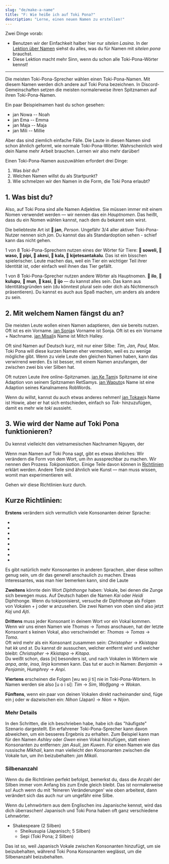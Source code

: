 ```yaml
---
slug: "de/make-a-name"
title: "F: Wie heiße ich auf Toki Pona?"
description: "Lerne, einen neuen Namen zu erstellen!"
---
```



Zwei Dinge vorab:

* Benutzen wir der Einfachkeit halber hier nur *sitelen Lasina*. In der [Lektion über Namen](/de/07/) siehst du alles, was du für Namen mit *sitelen pona* brauchst.
* Diese Lektion macht mehr Sinn, wenn du schon alle Toki-Pona-Wörter kennst!

***

Die meisten Toki-Pona-Sprecher wählen einen Toki-Pona-Namen. Mit diesem Namen werden dich andere auf Toki Pona bezeichnen. In Discord-Gemeinschaften setzen die meisten normalerweise ihren Spitznamen auf ihren Toki-Pona-Namen.

Ein paar Beispielnamen hast du schon gesehen:
* jan Nowa -- Noah
* jan Ema -- Emma
* jan Maja -- Maja
* jan Mili -- Millie

Aber das sind ziemlich einfache Fälle. Die Laute in diesen Namen sind schon ähnlich geformt, wie normale Toki-Pona-Wörter. Wahrscheinlich wird dein Name mehr Arbeit brauchen. Lernen wir also mehr darüber!

Einen Toki-Pona-Namen auszuwählen erfordert drei Dinge:
1. Was *bist* du?
2. Welchen Namen willst du als Startpunkt?
3. Wie schmelzen wir den Namen in die Form, die Toki Pona erlaubt?

## 1. Was bist du?

Also, auf Toki Pona sind alle Namen Adjektive. Sie müssen immer mit einem Nomen verwendet werden — wir nennen das ein *Hauptnomen*. Das heißt, dass du ein Nomen wählen kannst, nach dem du bekannt sein wirst.

Die beliebteste Art ist **󱤑 jan**, *Person*. Ungefähr 3/4 aller aktiver Toki-Pona-Nutzer nennen sich *jan*. Du kannst das als Standardoption sehen - schief kann das nicht gehen.

1 von 8 Toki-Pona-Sprechern nutzen eines der Wörter für Tiere: **󱥢 soweli, 󱥴 waso, 󱥑 pipi, 󱤁 akesi, 󱤔 kala, 󱦀 kijetesantakalu**. Das ist ein bisschen spielerischer. Leute machen das, weil ein Tier ein wichtiger Teil ihrer Identität ist, oder einfach weil ihnen das Tier gefällt.

1 von 8 Toki-Pona-Sprecher nutzen andere Wörter als Hauptnomen. **󱤎 ilo**, **󱤟 kulupu**, **󱤺 mun**, **󱤗 kasi**, **󱤌 ijo** — du kannst alles sein. Das kann aus Identitätsgründen sein (du könntest plural sein oder dich als Nichtmensch präsentieren). Du kannst es auch aus Spaß machen, um anders als andere zu sein.

## 2. Mit welchem Namen fängst du an?

Die meisten Leute wollen einen Namen adaptieren, den sie bereits nutzen. Oft ist es ein Vorname. [jan Sonja](https://tokipona.org/)s Vorname ist Sonja. Oft ist es ein Vorname + Nachname. [jan Misali](https://www.youtube.com/@HBMmaster/)s Name ist Mitch Halley.

Oft sind Namen auf Deutsch kurz, mit nur einer Silbe: *Tim, Jan, Paul, Max*. Toki Pona will diese kurzen Namen eher vermeiden, weil es zu wenige mögliche gibt. Wenn zu viele Leute den gleichen Namen haben, kann das verwirrend werden. Es ist besser, mit einem Namen anzufangen, der zwischen zwei bis vier Silben hat.

Oft nutzen Leute ihre online-Spitznamen. [jan Ke Tami](https://www.youtube.com/@IamSamys/)s Spitzname ist eine Adaption von seinem Spitznamen RetSamys. [jan Waputo](https://www.youtube.com/watch?v=PY3Qe_b9ufI)s Name ist eine Adaption seines Kanalnamens RobWords.

Wenn du willst, kannst du auch etwas anderes nehmen! [jan Tokawi](https://www.youtube.com/watch?v=L6aClal3sSU)s Name ist Howie, aber er hat sich entschieden, einfach so *Tok-* hinzuzufügen, damit es mehr wie *toki* aussieht.

## 3. Wie wird der Name auf Toki Pona funktionieren?

Du kennst vielleicht den vietnamesischen Nachnamen Nguyen, der <Audio from="ipa" file="ŋwiəŋ" /> ausgesprochen wird. Auf Deutsch können diese Geräusche nicht in diese Reihenfolge kommen. Wenn Deutschsprachige also Nguyen sagen, adaptieren sie es zu dem, was auf Deutsch möglich ist — "nüjeng".

Wenn man Namen auf Toki Pona sagt, gibt es etwas ähnliches: Wir verändern die Form von dem Wort, um ihn aussprechbar zu machen. Wir nennen den Prozess *Tokiponisation*. Einige Teile davon können in [Richtlinien](https://jan-ne.github.io/tp/tpize) erklärt werden. Andere Teile sind ähnlich wie Kunst — man muss wissen, womit man experimentieren will.

Gehen wir diese Richtlinien kurz durch.

## Kurze Richtlinien:

**Erstens** verändern sich vermutlich viele Konsonanten deiner Sprache:

* <Audio from="ipa" file="b" />, <Audio from="ipa" file="p" />, <Audio from="ipa" file="f" />, <Audio from="ipa" file="pf" /> werden alle zu p.
* <Audio from="ipa" file="d" />, <Audio from="ipa" file="t" /> werden beide zu t.
* <Audio from="ipa" file="g" />, <Audio from="ipa" file="k" />, <Audio from="ipa" file="χ" />, <Audio from="ipa" file="ʁ" /> werden alle zu k.
* <Audio from="ipa" file="θ" /> werden alle zu t oder s.
* <Audio from="ipa" file="s" />, <Audio from="ipa" file="z" />, <Audio from="ipa" file="ç" />, <Audio from="ipa" file="ʃ" />, <Audio from="ipa" file="ʒ" />, <Audio from="ipa" file="ts" />, <Audio from="ipa" file="tʃ" />, <Audio from="ipa" file="dʒ" /> werden alle zu s.
* <Audio from="ipa" file="w" />, <Audio from="ipa" file="v" />, <Audio from="ipa" file="ɻʷ" text="ɹ" /> werden alle zu w.
* <Audio from="ipa" file="r" />, <Audio from="ipa" file="ɾ" />, <Audio from="ipa" file="l" /> werden alle zu l.
* <Audio from="ipa" file="h" /> verschwindet komplett.

Es gibt natürlich mehr Konsonanten in anderen Sprachen, aber diese sollten genug sein, um dir das generell anschaulich zu machen.
Etwas Interessantes, was man hier bemerken kann, sind die Laute <Audio from="ipa" file="ɻʷ" text="ɹ" />, <Audio from="ipa" file="r" />, <Audio from="ipa" file="ʁ" />. In vielen europäischen Sprachen werden diese Laute mit "r" geschrieben. Englisch hat den ersten, Russisch den zweiten, Deutsch den dritten. Auf Toki Pona bleiben diese aber anders: w, l, und k!

**Zweitens** könnte dein Wort *Diphthonge* haben: Vokale, bei denen die Zunge sich bewegen muss. Auf Deutsch haben die Namen *Kai* oder *Heidi* Diphthonge. Wenn du tokiponisierst, versuche dir Diphthonge als Folgen von Vokalen + j oder w anzusehen. Die zwei Namen von oben sind also jetzt *Kaj* und *Ajti*.

**Drittens** muss jeder Konsonant in deinem Wort vor ein Vokal kommen. Wenn wir uns einen Namen wie *Thomas* → *Tomas* anschauen, hat der letzte Konsonant s keinen Vokal, also verschwindet er: *Thomas* → *Tomas* → *Toma*.  
Oft wird mehr als ein Konsonant zusammen sein: *Christopher* → *Kkistapa* hat *kk* und *st*. Du kannst dir aussuchen, welcher entfernt wird und welcher bleibt: *Christopher* → *Kkistapa* → *Kitapa*.  
Du weißt schon, dass [n] besonders ist, und nach Vokalen in Wörtern wie *anpa*, *ante*, *insa*, *linja* kommen kann. Das tut er auch in Namen: *Benjamin* → *Penjamin*, *Humphrey* → *Anpi*.

**Viertens** erscheinen die Folgen [wu wo ji ti] nie in Toki-Pona-Wörtern. In Namen werden sie also [u o i si]: *Tim* → *Sim*, *Wolfgang* → *Wokan*.

**Fünftens**, wenn ein paar von deinen Vokalen direkt nacheinander sind, füge ein j oder w dazwischen ein: *Nihon* (Japan) → *Nion* -> *Nijon*.

### Mehr Details

In den Schritten, die ich beschrieben habe, habe ich das "häufigste" Szenario dargestellt. Ein erfahrener Toki-Pona-Sprecher kann davon abweichen, um ein besseres Ergebnis zu erhalten. Zum Beispiel kann man für den Namen _Ashley_ oder _Gwen_ einen Vokal hinzufügen, statt einen Konsonanten zu entfernen: _jan Asuli_, _jan Kuwen_. Für einen Namen wie das russische _Mikhail_, kann man vielleicht den Konsonanten zwischen die Vokale tun, um ihn beizubehalten: _jan Mikali_.

### Silbenanzahl

Wenn du die Richtlinien perfekt befolgst, bemerkst du, dass die Anzahl der Silben immer vom Anfang bis zum Ende gleich bleibt. Das ist normalerweise so! Auch wenn du mit 'feineren Veränderungen' wie oben arbeitest, dann verändert sich das auch nur um ungefähr eine Silbe.

Wenn du Lehnwörtern aus dem Englischen ins Japanische kennst, wird das dich überraschen! Japanisch und Toki Pona haben oft ganz verschiedene Lehnwörter.

* Shakespeare (2 Silben)
  * Sheikusupia (Japanisch; 5 Silben)
  * Sepi (Toki Pona; 2 Silben)

Das ist so, weil Japanisch Vokale zwischen Konsonanten hinzufügt, um sie beizubehalten, während Toki Pona Konsonanten weglässt, um die Silbenanzahl beizubehalten.

